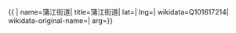{{ {{{1|PRC admin/showdata}}}|
name=蒲江街道|
title=蒲江街道|
lat=|
lng=|
wikidata=Q101617214|
wikidata-original-name=|
arg={{{arg|}}}}}